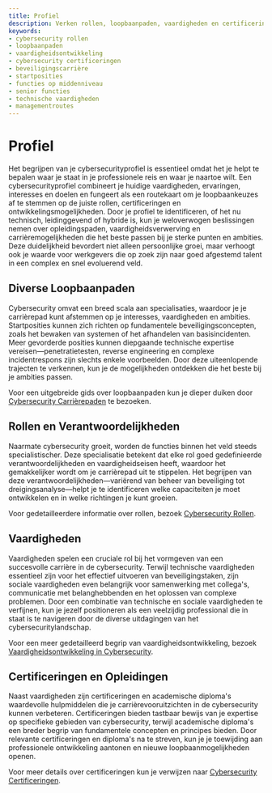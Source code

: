 ```yaml
---
title: Profiel
description: Verken rollen, loopbaanpaden, vaardigheden en certificeringen in cybersecurityprofielen.
keywords:
- cybersecurity rollen
- loopbaanpaden
- vaardigheidsontwikkeling
- cybersecurity certificeringen
- beveiligingscarrière
- startposities
- functies op middenniveau
- senior functies
- technische vaardigheden
- managementroutes
---
```


# Profiel

Het begrijpen van je cybersecurityprofiel is essentieel omdat het je helpt te bepalen waar je staat in je professionele reis en waar je naartoe wilt. Een cybersecurityprofiel combineert je huidige vaardigheden, ervaringen, interesses en doelen en fungeert als een routekaart om je loopbaankeuzes af te stemmen op de juiste rollen, certificeringen en ontwikkelingsmogelijkheden. Door je profiel te identificeren, of het nu technisch, leidinggevend of hybride is, kun je weloverwogen beslissingen nemen over opleidingspaden, vaardigheidsverwerving en carrièremogelijkheden die het beste passen bij je sterke punten en ambities. Deze duidelijkheid bevordert niet alleen persoonlijke groei, maar verhoogt ook je waarde voor werkgevers die op zoek zijn naar goed afgestemd talent in een complex en snel evoluerend veld.

## Diverse Loopbaanpaden

Cybersecurity omvat een breed scala aan specialisaties, waardoor je je carrièrepad kunt afstemmen op je interesses, vaardigheden en ambities. Startposities kunnen zich richten op fundamentele beveiligingsconcepten, zoals het bewaken van systemen of het afhandelen van basisincidenten. Meer gevorderde posities kunnen diepgaande technische expertise vereisen—penetratietesten, reverse engineering en complexe incidentrespons zijn slechts enkele voorbeelden. Door deze uiteenlopende trajecten te verkennen, kun je de mogelijkheden ontdekken die het beste bij je ambities passen.

Voor een uitgebreide gids over loopbaanpaden kun je dieper duiken door [Cybersecurity Carrièrepaden](career/profile/career_paths) te bezoeken.

## Rollen en Verantwoordelijkheden

Naarmate cybersecurity groeit, worden de functies binnen het veld steeds specialistischer. Deze specialisatie betekent dat elke rol goed gedefinieerde verantwoordelijkheden en vaardigheidseisen heeft, waardoor het gemakkelijker wordt om je carrièrepad uit te stippelen. Het begrijpen van deze verantwoordelijkheden—variërend van beheer van beveiliging tot dreigingsanalyse—helpt je te identificeren welke capaciteiten je moet ontwikkelen en in welke richtingen je kunt groeien.

Voor gedetailleerdere informatie over rollen, bezoek [Cybersecurity Rollen](career/profile/roles).

## Vaardigheden

Vaardigheden spelen een cruciale rol bij het vormgeven van een succesvolle carrière in de cybersecurity. Terwijl technische vaardigheden essentieel zijn voor het effectief uitvoeren van beveiligingstaken, zijn sociale vaardigheden even belangrijk voor samenwerking met collega's, communicatie met belanghebbenden en het oplossen van complexe problemen. Door een combinatie van technische en sociale vaardigheden te verfijnen, kun je jezelf positioneren als een veelzijdig professional die in staat is te navigeren door de diverse uitdagingen van het cybersecuritylandschap.

Voor een meer gedetailleerd begrip van vaardigheidsontwikkeling, bezoek [Vaardigheidsontwikkeling in Cybersecurity](career/profile/skill_development).

## Certificeringen en Opleidingen

Naast vaardigheden zijn certificeringen en academische diploma's waardevolle hulpmiddelen die je carrièrevooruitzichten in de cybersecurity kunnen verbeteren. Certificeringen bieden tastbaar bewijs van je expertise op specifieke gebieden van cybersecurity, terwijl academische diploma's een breder begrip van fundamentele concepten en principes bieden. Door relevante certificeringen en diploma's na te streven, kun je je toewijding aan professionele ontwikkeling aantonen en nieuwe loopbaanmogelijkheden openen.

Voor meer details over certificeringen kun je verwijzen naar [Cybersecurity Certificeringen](career/profile/certifications).